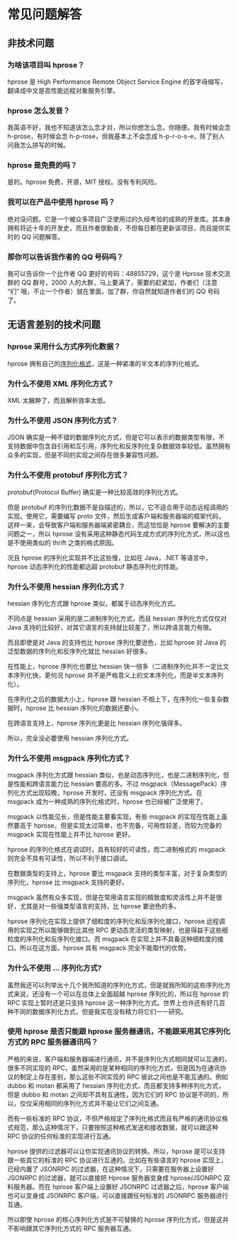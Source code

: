 = 常见问题解答 =

== 非技术问题 ==

=== 为啥该项目叫 hprose？ ===

hprose 是 High Performance Remote Object Service Engine 的首字母缩写，翻译成中文是高性能远程对象服务引擎。

=== hprose 怎么发音？ ===

我英语不好，我也不知道该怎么念才对，所以你想怎么念，你随便。我有时候会念 h-prose，有时候会念 h-p-rose，但我基本上不会念成 h-p-r-o-s-e，除了别人问我怎么拼写的时候。

=== hprose 是免费的吗？ ===

是的。hprose 免费，开源，MIT 授权。没有专利风险。

=== 我可以在产品中使用 hprose 吗？ ===

绝对没问题。它是一个被众多项目广泛使用过的久经考验的成熟的开发库。其本身拥有将近十年的开发史，而且作者很勤奋，不但每日都在更新该项目，而且提供实时的 QQ 问题解答。

=== 那你可以告诉我作者的 QQ 号码吗？ ===

我可以告诉你一个比作者 QQ 更好的号码：48855729，这个是 Hprose 技术交流群的 QQ 群号，2000 人的大群，马上要满了，需要的赶紧加，作者们（注意 “们” 哦，不止一个作者）就在里面，加了群，你自然就知道作者们的 QQ 号码了。

== 无语言差别的技术问题 ==

=== hprose 采用什么方式序列化数据？ ===

hprose 拥有自己的[https://github.com/hprose/hprose/blob/master/spec_zh_CN.mediawiki#-2 序列化格式]，这是一种紧凑的半文本的序列化格式。

=== 为什么不使用 XML 序列化方式？ ===

XML 太臃肿了，而且解析效率太低。

=== 为什么不使用 JSON 序列化方式？ ===

JSON 确实是一种不错的数据序列化方式，但是它可以表示的数据类型有限，不支持数据中包含自引用和互引用，序列化和反序列化复杂数据效率较低。虽然拥有众多的实现，但是不同的实现之间存在很多兼容性问题。

=== 为什么不使用 protobuf 序列化方式？ ===

protobuf(Protocol Buffer) 确实是一种比较高效的序列化方式。

但是 protobuf 的序列化数据不是自描述的，所以，它不适合用于动态远程调用的实现。使用它，需要编写 proto 文件，然后生成客户端和服务器端的框架代码，这样一来，会导致客户端和服务器端紧密耦合，而这恰恰是 hprose 要解决的主要问题之一，所以 hprose 没有采用这种静态代码生成方式的序列化方式，所以这也是不使用类似的 thrift 之类的格式原因。

况且 hprose 的序列化实现并不比这些慢，比如在 Java，.NET 等语言中，hprose 动态序列化的性能都远超 protobuf 静态序列化的性能。

=== 为什么不使用 hessian 序列化方式？ ===

hessian 序列化方式跟 hprose 类似，都属于动态序列化方式。

不同点是 hessian 采用的是二进制序列化方式，而且 hessian 序列化方式仅仅对 Java 支持的比较好，对其它语言的支持就比较差了，所以跨语言能力有限。

而且即使是对 Java 的支持也比 hprose 序列化要逊色，比如 hprose 对 Java 的泛型数据的序列化和反序列化就比 hessian 好很多。

在性能上，hprose 序列化也要比 hessian 快一倍多（二进制序列化并不一定比文本序列化快，更何况 hprose 并不是严格意义上的文本序列化，而是半文本序列化）。

在序列化之后的数据大小上，hprose 跟 hessian 不相上下，在序列化一些复杂数据时，hprose 比 hessian 序列化的数据还要小。

在跨语言支持上，hprose 序列化更是比 hessian 序列化强得多。

所以，完全没必要使用 hessian 序列化方式。

=== 为什么不使用 msgpack 序列化方式？ ===

msgpack 序列化方式跟 hessian 类似，也是动态序列化，也是二进制序列化，但是性能和跨语言能力比 hessian 要高的多。不过 msgpack（MessagePack）序列化方式出现较晚，hprose 开发时，还没有 msgpack 序列化方式。在 msgpack 成为一种成熟的序列化格式时，hprose 也已经被广泛使用了。

msgpack 以性能见长，但是性能主要看实现，有些 msgpack 的实现在性能上虽然要高于 hprose，但是实现太过简单，也不完备，可用性较差，而较为完备的 msgpack 实现在性能上并不比 hprose 更好。

hprose 的序列化格式在调试时，具有较好的可读性，而二进制格式的 msgpack 则完全不具有可读性，所以不利于接口调试。

在数据类型的支持上，hprose 要比 msgpack 支持的类型丰富，对于复杂类型的序列化，hprose 比 msgpack 支持的更好。

msgpack 虽然有众多实现，但是在常用语言实现的精致度和灵活性上并不是很好，尤其是对一些强类型语言的支持，比 hprose 要逊色的多。

hprose 序列化在实现上提供了细粒度的序列化和反序列化接口，hprose 远程调用的实现之所以能够做到比其他 RPC 更动态灵活的类型映射，也是得益于这些细粒度的序列化和反序列化接口。而 msgpack 在实现上并不具备这种细粒度的接口。所以在这方面，hprose 具有 msgpack 完全不能取代的优势。

=== 为什么不使用 ... 序列化方式? ===

虽然我还可以列举出十几个我所知道的序列化方式，但是就我所知的这些序列化方式来说，还没有一个可以在总体上全面超越 hprose 序列化的，所以在 hprose 的 RPC 实现上暂时还是只支持 hprose 这一种序列化方式。世界上也许还有好几百种不同的数据序列化方式，但是我实在没有精力将它们一一研究。

=== 使用 hprose 是否只能跟 hprose 服务器通讯，不能跟采用其它序列化方式的 RPC 服务器通讯吗？ ===

严格的来说，客户端和服务器端进行通讯，并不是序列化方式相同就可以互通的，很多不同实现的 RPC，虽然采用的是某种相同的序列化方式，但是因为在通讯协议的制定上存在差别，那么这些不同实现的 RPC 彼此之间也是不能互通的。例如 dubbo 和 motan 都采用了 hessian 序列化方式，而且都支持多种序列化方式，但是 dubbo 和 motan 之间却不具有互通性，因为它们的 RPC 协议是不同的，所以，仅仅采用相同的序列化方式并不能让它们之间互通。

而有一些标准的 RPC 协议，不但严格规定了序列化格式而且有严格的通讯协议格式规范，那么这种情况下，只要按照这种格式发送和接收数据，就可以跟这种 RPC 协议的任何标准的实现进行互通。

hprose 提供的过滤器可以让你实现通讯协议的转换。所以，hprose 是可以支持跟一些其它的标准的 RPC 协议进行互通的。比如在有些语言的 hprose 实现上，已经内置了 JSONRPC 的过滤器，在这种情况下，只需要在服务器上设置好 JSONRPC 的过滤器，就可以直接把 Hprose 服务器变身成 hprose/JSONRPC 双料服务器。而在 hprose 客户端上设置好 JSONRPC 过滤器之后，hprose 客户端也可以变身成 JSONRPC 客户端，可以直接跟任何标准的 JSONRPC 服务器进行互通。

所以即使 hprose 的核心序列化方式是不可替换的 hprose 序列化方式，但是这并不影响跟其它序列化方式的 RPC 服务器互通。
